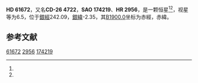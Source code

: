 {{Starbox begin
| name = HD 61672
}}
{{Starbox observe
| epoch = [[J2000.0|J2000.0]]
| constell = {{星座名待查}}<ref name=SIMBAD>{{cite web
 | url=http://simbad.u-strasbg.fr/simbad/sim-id?Ident=HR+2956
 | title =Pulsating variable Star
 | publisher=Centre de Données astronomiques de Strasbourg
 | work=SIMBAD
 | accessdate=2012-07-13}}</ref><ref name=DATA>{{cite web
 | url=http://vizier.u-strasbg.fr/viz-bin/VizieR-5?-out.add=.&-source=5050&-corr=PK=HR&-out.max=9999&HR=2956
 | title=VizieR Detailed Page
 | accessdate=2012-07-13
 | archive-date=2016-03-04
 | archive-url=https://web.archive.org/web/20160304230854/http://vizier.u-strasbg.fr/viz-bin/VizieR-5?-out.add=.&-source=5050&-corr=PK=HR&-out.max=9999&HR=2956
 | dead-url=no
 }}</ref>
| 星官 = 
| ra = {{RA|7|39|26.9}}<ref name=SIMBAD /><ref name=DATA />
| dec = {{DEC|-26|51|47}}<ref name=SIMBAD /><ref name=DATA />
| appmag_v = 6.5<ref name=SIMBAD /><ref name=DATA />
}}
{{Starbox character
| class = B7V<ref name=SIMBAD /><ref name=DATA />
| b-v = -0.1<ref name=SIMBAD /><ref name=DATA />
| u-b = -0.48<ref name=SIMBAD /><ref name=DATA />
| r-i = <ref name=SIMBAD /><ref name=DATA />
| variable = 
}}
{{Starbox astrometry
| radial_v = -0.48
| prop_mo_ra = 33
| parallax = 
| p_error = 
}}
{{Starbox catalog
| names =CD-26 4722，[[SAO星表|SAO]] 174219，[[HD星表|HD]] 61672，[[HR星表|HR]] 2956}}
{{Starbox reference |Simbad=HR+2956}}
{{Starbox end}}

'''HD 61672'''，又名'''CD-26 4722'''，'''SAO 174219'''、'''HR 2956'''，是一颗恒星<ref name=SIMBAD /><ref name=DATA />，视星等为6.5，位于[[銀道座標系|銀經]]242.09，[[銀道座標系|銀緯]]-2.35，其[[B1900.0|B1900.0]]坐标为赤經{{RA|7|35|21}}，赤緯{{DEC|-26|-2.35|0}}。

== 参考文献 ==
{{reflist}}

{{star-stub}}

[[Category:HD和HDE天體|61672]]
[[Category:HR天體|2956]]
[[Category:SAO天體|174219]]